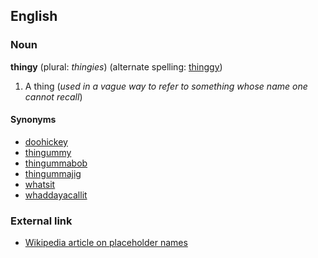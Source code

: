 ==English==

===Noun===
'''thingy''' (plural: ''thingies'') (alternate spelling: [[thinggy]])
#A thing (''used in a vague way to refer to something whose name one cannot recall'')

====Synonyms====
*[[doohickey]]
*[[thingummy]]
*[[thingummabob]]
*[[thingummajig]]
*[[whatsit]]
*[[whaddayacallit]]

===External link===
*[[w:Placeholder name|Wikipedia article on placeholder names]]
